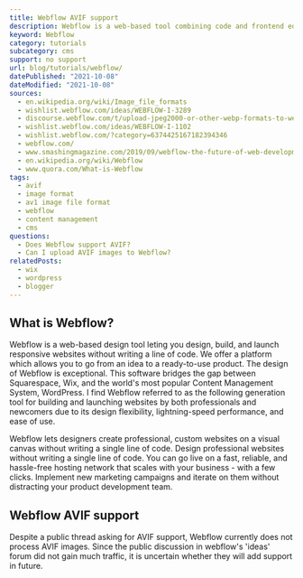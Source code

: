 ```yaml
---
title: Webflow AVIF support
description: Webflow is a web-based tool combining code and frontend editing. Learn how to use AVIF images.
keyword: Webflow
category: tutorials
subcategory: cms
support: no support
url: blog/tutorials/webflow/
datePublished: "2021-10-08"
dateModified: "2021-10-08"
sources:
  - en.wikipedia.org/wiki/Image_file_formats
  - wishlist.webflow.com/ideas/WEBFLOW-I-3289
  - discourse.webflow.com/t/upload-jpeg2000-or-other-webp-formats-to-webflow/95669
  - wishlist.webflow.com/ideas/WEBFLOW-I-1102
  - wishlist.webflow.com/?category=6374425167182394346
  - webflow.com/
  - www.smashingmagazine.com/2019/09/webflow-the-future-of-web-development/
  - en.wikipedia.org/wiki/Webflow
  - www.quora.com/What-is-Webflow
tags:
  - avif
  - image format
  - av1 image file format
  - webflow
  - content management
  - cms
questions:
  - Does Webflow support AVIF?
  - Can I upload AVIF images to Webflow?
relatedPosts:
  - wix
  - wordpress
  - blogger
---
```


## What is Webflow?

Webflow is a web-based design tool leting you design, build, and launch responsive websites without writing a line of code. We offer a platform which allows you to go from an idea to a ready-to-use product. The design of Webflow is exceptional. This software bridges the gap between Squarespace, Wix, and the world's most popular Content Management System, WordPress. I find Webflow referred to as the following generation tool for building and launching websites by both professionals and newcomers due to its design flexibility, lightning-speed performance, and ease of use.

Webflow lets designers create professional, custom websites on a visual canvas without writing a single line of code. Design professional websites without writing a single line of code. You can go live on a fast, reliable, and hassle-free hosting network that scales with your business - with a few clicks. Implement new marketing campaigns and iterate on them without distracting your product development team.

## Webflow AVIF support

Despite a public thread asking for AVIF support, Webflow currently does not process AVIF images. Since the public discussion in webflow's 'ideas' forum did not gain much traffic, it is uncertain whether they will add support in future.
